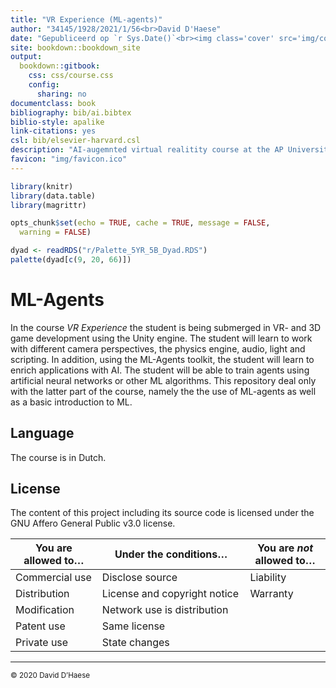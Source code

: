 ---
title: "VR Experience (ML-agents)"
author: "34145/1928/2021/1/56<br>David D'Haese"
date: "Gepubliceerd op `r Sys.Date()`<br><img class='cover' src='img/cover.png' alt='spirogyra sp.'/><br>Spirogyra sp., Motic BA310"
site: bookdown::bookdown_site
output:
  bookdown::gitbook:
    css: css/course.css
    config:
      sharing: no
documentclass: book
bibliography: bib/ai.bibtex
biblio-style: apalike
link-citations: yes
csl: bib/elsevier-harvard.csl
description: "AI-augemnted virtual realitity course at the AP University College."
favicon: "img/favicon.ico"
---

```{r setup, include=FALSE}
library(knitr)
library(data.table)
library(magrittr)

opts_chunk$set(echo = TRUE, cache = TRUE, message = FALSE,
  warning = FALSE)

dyad <- readRDS("r/Palette_5YR_5B_Dyad.RDS")
palette(dyad[c(9, 20, 66)])
```

# ML-Agents {-}

In the course _VR Experience_ the student is being submerged in VR- and 3D game development using the Unity engine. The student will learn to work with different camera perspectives, the physics engine, audio, light and scripting. In addition, using the ML-Agents toolkit, the student will learn to enrich applications with AI. The student will be able to train agents using artificial neural networks or other ML algorithms. This repository deal only with the latter part of the course, namely the the use of ML-agents as well as a basic introduction to ML. 

## Language {-}

The course is in Dutch.

## License {-}

The content of this project including its source code is licensed under the GNU Affero General Public v3.0 license.

| You are allowed to&hellip;                                                                                     | Under the conditions&hellip;                                                                                                                                                             | You are _not_ allowed to&hellip;                                                                    |
| -------------------------------------------------------------------------------------------------------------- | ---------------------------------------------------------------------------------------------------------------------------------------------------------------------------------------- | --------------------------------------------------------------------------------------------------- |
| <span title="The licensed material and derivatives may be used for commercial purposes.">Commercial use</span> | <span title="Source code must be made available when the licensed material is distributed.">Disclose source</span>                                                                       | <span title="This license includes a limitation of liability.">Liability</span>                     |
| <span title="The licensed material may be distributed.">Distribution</span>                                    | <span title="A copy of the license and copyright notice must be included with the licensed material.">License and copyright notice</span>                                                | <span title="This license explicitly states that it does NOT provide any warranty.">Warranty</span> |
| <span title="The licensed material may be modified.">Modification</span>                                       | <span title="Users who interact with the licensed material via network are given the right to receive a copy of the source code.">Network use is distribution</span>                     |                                                                                                     |
| <span title="This license provides an express grant of patent rights from contributors.">Patent use</span>     | <span title="Modifications must be released under the same license when distributing the licensed material. In some cases a similar or related license may be used.">Same license</span> |                                                                                                     |
| <span title="The licensed material may be used and modified in private.">Private use</span>                    | <span title="Changes made to the licensed material must be documented.">State changes</span>                                                                                             |                                                                                                     |

___

<small>© 2020 David D'Haese</small>

